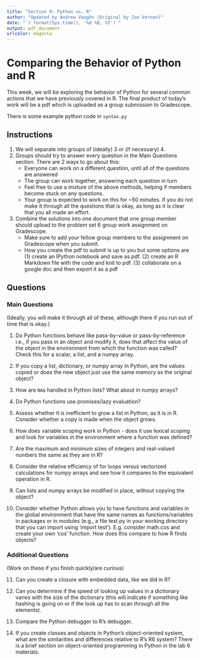 ```yaml
---
title: "Section 9: Python vs. R"
author: "Updated by Andrew Vaughn (Original by Zoe Vernon)"
date: "`r format(Sys.time(), '%d %B, %Y')`"
output: pdf_document
urlcolor: magenta
---
```

# Comparing the Behavior of Python and R

This week, we will be exploring the behavior of Python for several common 
actions that we have previously covered in R. The final product of today's work 
will be a pdf which is uploaded as a group submission to Gradescope. 

There is some example python code in `syntax.py`

## Instructions

1) We will separate into groups of (ideally) 3 or (if necessary) 4. 
2) Groups should try to answer every question in the Main Questions section. There are 2 ways to go 
about this:
    - Everyone can work on a different question, until all of the questions are answered
    - The group can work together, answering each question in turn
    - Feel free to use a mixture of the above methods, helping if members become stuck
    on any questions.
    - Your group is expected to work on this for ~50 minutes.  If you do not make it through all the questions
    that is okay, as long as it is clear that you all made an effort.  
3) Combine the solutions into one document that one group member should upload to the problem set 6 group work assignment on Gradescope. 
    - Make sure to add your fellow group members to the assignment on Gradescope when you submit.
    - How you create the pdf to submit is up to you but some options are (1) create an IPython notebook and save as pdf.  (2) create an R Markdown file with the code and knit to pdf. (3) collaborate on a google doc and then export it as a pdf

## Questions

### Main Questions

(Ideally, you will make it through all of these, although there if you run out 
of time that is okay.)

1) Do Python functions behave like pass-by-value or pass-by-reference  
i.e., if you pass in an object and modify it, does that affect the value of the 
object in the environment from which the function was called?  
Check this for a scalar, a list, and a numpy array.

2) If you copy a list, dictionary, or numpy array in Python, are the values copied 
or does the new object just use the same memory as the original object?

3) How are `NA`s handled in Python lists? What about in numpy arrays?

4) Do Python functions use promises/lazy evaluation?

5) Assess whether it is inefficient to grow a list in Python, as it is in R. Consider 
whether a copy is made when the object grows.

6) How does variable scoping work in Python - does it use lexical scoping and 
look for variables in the environment where a function was defined?

7) Are the maximum and minimum sizes of integers and real-valued numbers the same
as they are in R?

8) Consider the relative efficiency of for loops versus vectorized calculations 
for numpy arrays and see how it compares to the equivalent operation in R. 

9) Can lists and numpy arrays be modified in place, without copying the object?

10) Consider whether Python allows you to have functions and variables in the 
global environment that have the same names as functions/variables in packages or 
in modules (e.g., a file test.py in your working directory that you can import 
using 'import test'). E.g. consider math.cos and create your own 'cos' function. 
How does this compare to how R finds objects?


### Additional Questions

(Work on these if you finish quickly/are curious)

11) Can you create a closure with embedded data, like we did in R?

12) Can you determine if the speed of looking up values in a dictionary varies 
with the size of the dictionary (this will indicate if something like hashing is 
going on or if the look up has to scan through all the elements).

13) Compare the Python debugger to R's debugger.

14) If you create classes and objects in Python's object-oriented system, what are 
the similarities and differences relative to R's R6 system? There is a brief section 
on object-oriented programming in Python in the lab 6 materials.

